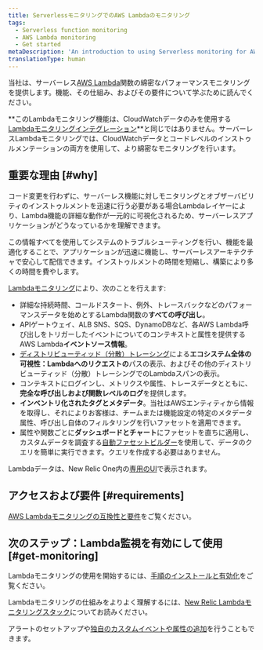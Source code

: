 ```yaml
---
title: ServerlessモニタリングでのAWS Lambdaのモニタリング
tags:
  - Serverless function monitoring
  - AWS Lambda monitoring
  - Get started
metaDescription: 'An introduction to using Serverless monitoring for AWS Lambda functions in New Relic: how it works and requirements for using it.'
translationType: human
---
```


当社は、サーバーレス[AWS Lambda](https://aws.amazon.com/lambda/)関数の綿密なパフォーマンスモニタリングを提供します。機能、その仕組み、およびその要件について学ぶために読んでください。

**このLambdaモニタリング機能は、CloudWatchデータのみを使用する[Lambdaモニタリングインテグレーション](/docs/integrations/amazon-integrations/aws-integrations-list/aws-lambda-monitoring-integration)**と同じではありません。サーバーレスLambdaモニタリングでは、CloudWatchデータとコードレベルのインストゥルメンテーションの両方を使用して、より綿密なモニタリングを行います。

## 重要な理由 [#why]

コード変更を行わずに、サーバーレス機能に対しモニタリングとオブザーバビリティのインストゥルメントを迅速に行う必要がある場合Lambdaレイヤーにより、Lambda機能の詳細な動作が一元的に可視化されるため、サーバーレスアプリケーションがどうなっているかを理解できます。

この情報すべてを使用してシステムのトラブルシューティングを行い、機能を最適化することで、アプリケーションが迅速に機能し、サーバーレスアーキテクチャで安心して配信できます。インストゥルメントの時間を短縮し、構築により多くの時間を費やします。

[Lambdaモニタリング](/docs/serverless-function-monitoring/aws-lambda-monitoring/ui-data/understand-lambda-monitoring-ui#find-data)により、次のことを行えます:

* 詳細な持続時間、コールドスタート、例外、トレースバックなどのパフォーマンスデータを始めとするLambda関数の**すべての呼び出し**。
* APIゲートウェイ、ALB SNS、SQS、DynamoDBなど、各AWS Lambda呼び出しをトリガーしたイベントについてのコンテキストと属性を提供するAWS Lambda**イベントソース情報**。
* [ディストリビューティッド（分散）トレーシング](/docs/apm/distributed-tracing/getting-started/introduction-distributed-tracing)による**エコシステム全体の可視性：Lambdaへのリクエストの**パスの表示、およびその他のディストリビューティッド（分散）トレーシングでのLambdaスパンの表示。
* コンテキストにログインし、メトリクスや属性、トレースデータとともに、**完全な呼び出しおよび関数レベルのログ**を提供します。
* **インベントリ化されたタグとメタデータ**。当社はAWSエンティティから情報を取得し、それによりお客様は、チームまたは機能設定の特定のメタデータ属性、呼び出し自体のフィルタリングを行いファセットを適用できます。
* 属性や関数ごとに**ダッシュボードとチャート**にファセットを直ちに適用し、カスタムデータを調査する[自動ファセットビルダー](/docs/serverless-function-monitoring/aws-lambda-monitoring/ui-data/understand-lambda-monitoring-ui#chart-data)を使用して、データのクエリを簡単に実行できます。クエリを作成する必要はありません。

Lambdaデータは、New Relic One内の[専用のUI](/docs/lambda-monitoring-ui)で表示されます。

## アクセスおよび要件 [#requirements]

[AWS Lambdaモニタリングの互換性と要件](/docs/serverless-function-monitoring/aws-lambda-monitoring/get-started/compatibility-requirements-aws-lambda-monitoring)をご覧ください。

## 次のステップ：Lambda監視を有効にして使用 [#get-monitoring]

Lambdaモニタリングの使用を開始するには、[手順のインストールと有効化](/docs/serverless-function-monitoring/aws-lambda-monitoring/enable-lambda-monitoring)をご覧ください。

Lambdaモニタリングの仕組みをよりよく理解するには、[New Relic Lambdaモニタリングスタック](/docs/serverless-function-monitoring/aws-lambda-monitoring/get-started/architecture/)についてお読みください。

アラートのセットアップや[独自のカスタムイベントや属性の追加](https://discuss.newrelic.com/t/relic-solution-configuring-custom-attributes-and-events-in-aws-lambda/96043)を行うこともできます。
